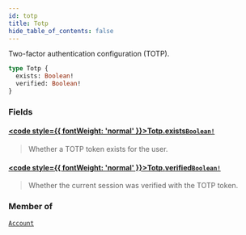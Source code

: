 ```yaml
---
id: totp
title: Totp
hide_table_of_contents: false
---
```








Two-factor authentication configuration (TOTP).

```graphql
type Totp {
  exists: Boolean!
  verified: Boolean!
}
```


### Fields

#### [<code style={{ fontWeight: 'normal' }}>Totp.<b>exists</b></code>](#)<Bullet />[`Boolean!`](/gql-api/scalars/boolean) <Badge class="secondary" text="non-null"/> <Badge class="secondary" text="scalar"/>
> Whether a TOTP token exists for the user.
> 

#### [<code style={{ fontWeight: 'normal' }}>Totp.<b>verified</b></code>](#)<Bullet />[`Boolean!`](/gql-api/scalars/boolean) <Badge class="secondary" text="non-null"/> <Badge class="secondary" text="scalar"/>
> Whether the current session was verified with the TOTP token.
> 



### Member of

[`Account`](/gql-api/objects/account)  <Badge class="secondary" text="object"/>



